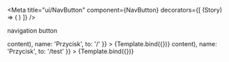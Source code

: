 
<Meta
    title="ui/NavButton"
    component={NavButton}
    decorators={[
        (Story) => (
            <HashRouter>
                <Story />
            </HashRouter>
        )
    ]}
/>


navigation button

<Canvas>
    <Story
        name="Active"
        args={{
            children: (<>content</>),
            name: 'Przycisk',
            to: '/'
        }}
    >
        {Template.bind({})}
    </Story>
</Canvas>

<Canvas>
    <Story
        name="Inactive"
        args={{
            children: (<>content</>),
            name: 'Przycisk',
            to: '/test'
        }}
    >
        {Template.bind({})}
    </Story>
</Canvas>